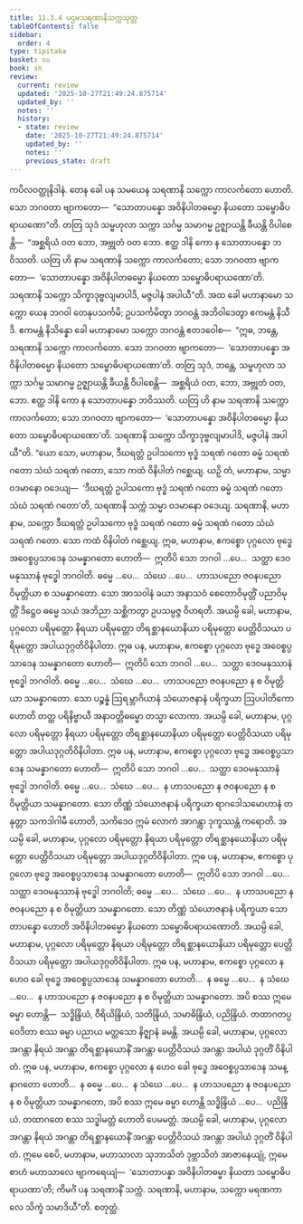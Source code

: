 ```yaml
---
title: 11.3.4 ပဌမသရဏာနိသက္ကသုတ္တ
tableOfContents: false
sidebar:
  order: 4
type: tipitaka
basket: su
book: sn
review:
  current: review
  updated: '2025-10-27T21:49:24.875714'
  updated_by: ''
  notes: ''
  history:
  - state: review
    date: '2025-10-27T21:49:24.875714'
    updated_by: ''
    notes: ''
    previous_state: draft
---
```



<ReviewStatus review={frontmatter.review} showDetails={true} />

<HypothesisAnnotation frontmatter={frontmatter} />

<DynamicBreadcrumb />

<Division number="1020" book="sn" e="ch" v="18" p="432">

<Paragraph number="1920" book="sn">
ကပိလဝတ္ထုနိဒါနံ. တေန ခေါ ပန သမယေန သရဏာနိ သက္ကော ကာလင်္ကတော ဟောတိ. သော ဘဂဝတာ ဗျာကတော—  “သောတာပန္နော အဝိနိပါတဓမ္မော နိယတော သမ္ဗောဓိပရာယဏော”တိ. တတြ သုဒံ သမ္ဗဟုလာ သက္ကာ သင်္ဂမ္မ သမာဂမ္မ ဥဇ္ဈာယန္တိ ခီယန္တိ ဝိပါစေန္တိ—  “အစ္ဆရိယံ ဝတ ဘော, အဗ္ဘုတံ ဝတ ဘော. ဧတ္ထ ဒါနိ ကော န သောတာပန္နော ဘဝိဿတိ. ယတြ ဟိ နာမ သရဏာနိ သက္ကော ကာလင်္ကတော; သော ဘဂဝတာ ဗျာကတော—  ‘သောတာပန္နော အဝိနိပါတဓမ္မော နိယတော သမ္ဗောဓိပရာယဏော’တိ. သရဏာနိ သက္ကော သိက္ခာဒုဗ္ဗလျမာပါဒိ, မဇ္ဇပါနံ အပါယီ”တိ.
</Paragraph>

<Paragraph number="1921" book="sn">
အထ ခေါ မဟာနာမော သက္ကော ယေန ဘဂဝါ တေနုပသင်္ကမိ; ဥပသင်္ကမိတွာ ဘဂဝန္တံ အဘိဝါဒေတွာ ဧကမန္တံ နိသီဒိ. ဧကမန္တံ နိသိန္နော ခေါ မဟာနာမော သက္ကော ဘဂဝန္တံ ဧတဒဝေါစ—  “ဣဓ, ဘန္တေ, သရဏာနိ သက္ကော ကာလင်္ကတော. သော ဘဂဝတာ ဗျာကတော—  ‘သောတာပန္နော အဝိနိပါတဓမ္မော နိယတော သမ္ဗောဓိပရာယဏော’တိ. တတြ သုဒံ, ဘန္တေ, သမ္ဗဟုလာ သက္ကာ သင်္ဂမ္မ သမာဂမ္မ ဥဇ္ဈာယန္တိ ခီယန္တိ ဝိပါစေန္တိ—  အစ္ဆရိယံ ဝတ, ဘော, အဗ္ဘုတံ ဝတ, ဘော. ဧတ္ထ ဒါနိ ကော န သောတာပန္နော ဘဝိဿတိ. ယတြ ဟိ နာမ သရဏာနိ သက္ကော ကာလင်္ကတော; သော ဘဂဝတာ ဗျာကတော—  ‘သောတာပန္နော အဝိနိပါတဓမ္မော နိယတော သမ္ဗောဓိပရာယဏော’တိ. သရဏာနိ သက္ကော သိက္ခာဒုဗ္ဗလျမာပါဒိ, မဇ္ဇပါနံ အပါယီ”တိ.
</Paragraph>

<Paragraph number="1922" book="sn">
“ယော သော, မဟာနာမ, ဒီဃရတ္တံ ဥပါသကော ဗုဒ္ဓံ သရဏံ ဂတော ဓမ္မံ သရဏံ ဂတော သံဃံ သရဏံ ဂတော, သော ကထံ ဝိနိပါတံ ဂစ္ဆေယျ. ယဉှိ တံ, မဟာနာမ, သမ္မာ ဝဒမာနော ဝဒေယျ—  ‘ဒီဃရတ္တံ ဥပါသကော ဗုဒ္ဓံ သရဏံ ဂတော ဓမ္မံ သရဏံ ဂတော သံဃံ သရဏံ ဂတော’တိ, သရဏာနိ သက္ကံ သမ္မာ ဝဒမာနော ဝဒေယျ. သရဏာနိ, မဟာနာမ, သက္ကော ဒီဃရတ္တံ ဥပါသကော ဗုဒ္ဓံ သရဏံ ဂတော ဓမ္မံ သရဏံ ဂတော သံဃံ သရဏံ ဂတော. သော ကထံ ဝိနိပါတံ ဂစ္ဆေယျ.
</Paragraph>

<Paragraph number="1923" book="sn">
ဣဓ, မဟာနာမ, ဧကစ္စော ပုဂ္ဂလော ဗုဒ္ဓေ အဝေစ္စပ္ပသာဒေန သမန္နာဂတော ဟောတိ—  ဣတိပိ သော ဘဂဝါ …ပေ…  သတ္ထာ ဒေဝမနုဿာနံ ဗုဒ္ဓေါ ဘဂဝါတိ. ဓမ္မေ …ပေ…  သံဃေ …ပေ…  ဟာသပညော ဇဝနပညော ဝိမုတ္တိယာ စ သမန္နာဂတော. သော အာသဝါနံ ခယာ အနာသဝံ စေတောဝိမုတ္တိံ ပညာဝိမုတ္တိံ ဒိဋ္ဌေဝ ဓမ္မေ သယံ အဘိညာ သစ္ဆိကတွာ ဥပသမ္ပဇ္ဇ ဝိဟရတိ. အယမ္ပိ ခေါ, မဟာနာမ, ပုဂ္ဂလော ပရိမုတ္တော နိရယာ ပရိမုတ္တော တိရစ္ဆာနယောနိယာ ပရိမုတ္တော ပေတ္တိဝိသယာ ပရိမုတ္တော အပါယဒုဂ္ဂတိဝိနိပါတာ.
</Paragraph>

<Paragraph number="1924" book="sn">
ဣဓ ပန, မဟာနာမ, ဧကစ္စော ပုဂ္ဂလော ဗုဒ္ဓေ အဝေစ္စပ္ပသာဒေန သမန္နာဂတော ဟောတိ—  ဣတိပိ သော ဘဂဝါ …ပေ…  သတ္ထာ ဒေဝမနုဿာနံ ဗုဒ္ဓေါ ဘဂဝါတိ. ဓမ္မေ …ပေ…  သံဃေ …ပေ…  ဟာသပညော ဇဝနပညော န စ ဝိမုတ္တိယာ သမန္နာဂတော. သော ပဉ္စန္နံ ဩရမ္ဘာဂိယာနံ သံယောဇနာနံ ပရိက္ခယာ ဩပပါတိကော ဟောတိ တတ္ထ ပရိနိဗ္ဗာယီ အနာဝတ္တိဓမ္မော တသ္မာ လောကာ. အယမ္ပိ ခေါ, မဟာနာမ, ပုဂ္ဂလော ပရိမုတ္တော နိရယာ ပရိမုတ္တော တိရစ္ဆာနယောနိယာ ပရိမုတ္တော ပေတ္တိဝိသယာ ပရိမုတ္တော အပါယဒုဂ္ဂတိဝိနိပါတာ.
</Paragraph>

<Paragraph number="1925" book="sn">
ဣဓ ပန, မဟာနာမ, ဧကစ္စော ပုဂ္ဂလော ဗုဒ္ဓေ အဝေစ္စပ္ပသာဒေန သမန္နာဂတော ဟောတိ—  ဣတိပိ သော ဘဂဝါ …ပေ…  သတ္ထာ ဒေဝမနုဿာနံ ဗုဒ္ဓေါ ဘဂဝါတိ. ဓမ္မေ …ပေ…  သံဃေ …ပေ…  န ဟာသပညော န ဇဝနပညော န စ ဝိမုတ္တိယာ သမန္နာဂတော. သော တိဏ္ဏံ သံယောဇနာနံ ပရိက္ခယာ ရာဂဒေါသမောဟာနံ တနုတ္တာ သကဒါဂါမီ ဟောတိ, သကိဒေဝ ဣမံ လောကံ အာဂန္တွာ ဒုက္ခဿန္တံ ကရောတိ. အယမ္ပိ ခေါ, မဟာနာမ, ပုဂ္ဂလော ပရိမုတ္တော နိရယာ ပရိမုတ္တော တိရစ္ဆာနယောနိယာ ပရိမုတ္တော ပေတ္တိဝိသယာ ပရိမုတ္တော အပါယဒုဂ္ဂတိဝိနိပါတာ.
</Paragraph>

<Paragraph number="1926" book="sn">
ဣဓ ပန, မဟာနာမ, ဧကစ္စော ပုဂ္ဂလော ဗုဒ္ဓေ အဝေစ္စပ္ပသာဒေန သမန္နာဂတော ဟောတိ—  ဣတိပိ သော ဘဂဝါ …ပေ…  သတ္ထာ ဒေဝမနုဿာနံ ဗုဒ္ဓေါ ဘဂဝါတိ; ဓမ္မေ …ပေ…  သံဃေ …ပေ…  န ဟာသပညော န ဇဝနပညော န စ ဝိမုတ္တိယာ သမန္နာဂတော. သော တိဏ္ဏံ သံယောဇနာနံ ပရိက္ခယာ သောတာပန္နော ဟောတိ အဝိနိပါတဓမ္မော နိယတော သမ္ဗောဓိပရာယဏောတိ. အယမ္ပိ ခေါ, မဟာနာမ, ပုဂ္ဂလော ပရိမုတ္တော နိရယာ ပရိမုတ္တော တိရစ္ဆာနယောနိယာ ပရိမုတ္တော ပေတ္တိဝိသယာ ပရိမုတ္တော အပါယဒုဂ္ဂတိဝိနိပါတာ.
</Paragraph>

<Paragraph number="1927" book="sn">
ဣဓ ပန, မဟာနာမ, ဧကစ္စော ပုဂ္ဂလော န ဟေဝ ခေါ ဗုဒ္ဓေ အဝေစ္စပ္ပသာဒေန သမန္နာဂတော ဟောတိ…  န ဓမ္မေ …ပေ…  န သံဃေ …ပေ…  န ဟာသပညော န ဇဝနပညော န စ ဝိမုတ္တိယာ သမန္နာဂတော. အပိ စဿ ဣမေ ဓမ္မာ ဟောန္တိ—  သဒ္ဓိန္ဒြိယံ, ဝီရိယိန္ဒြိယံ, သတိန္ဒြိယံ, သမာဓိန္ဒြိယံ, ပညိန္ဒြိယံ. တထာဂတပ္ပဝေဒိတာ စဿ ဓမ္မာ ပညာယ မတ္တသော နိဇ္ဈာနံ ခမန္တိ. အယမ္ပိ ခေါ, မဟာနာမ, ပုဂ္ဂလော အဂန္တာ နိရယံ အဂန္တာ တိရစ္ဆာနယောနိံ အဂန္တာ ပေတ္တိဝိသယံ အဂန္တာ အပါယံ ဒုဂ္ဂတိံ ဝိနိပါတံ.
</Paragraph>

<Paragraph number="1928" book="sn">
ဣဓ ပန, မဟာနာမ, ဧကစ္စော ပုဂ္ဂလော န ဟေဝ ခေါ ဗုဒ္ဓေ အဝေစ္စပ္ပသာဒေန သမန္နာဂတော ဟောတိ…  န ဓမ္မေ …ပေ…  န သံဃေ …ပေ…  န ဟာသပညော န ဇဝနပညော န စ ဝိမုတ္တိယာ သမန္နာဂတော, အပိ စဿ ဣမေ ဓမ္မာ ဟောန္တိ သဒ္ဓိန္ဒြိယံ …ပေ…  ပညိန္ဒြိယံ. တထာဂတေ စဿ သဒ္ဓါမတ္တံ ဟောတိ ပေမမတ္တံ. အယမ္ပိ ခေါ, မဟာနာမ, ပုဂ္ဂလော အဂန္တာ နိရယံ အဂန္တာ တိရစ္ဆာနယောနိံ အဂန္တာ ပေတ္တိဝိသယံ အဂန္တာ အပါယံ ဒုဂ္ဂတိံ ဝိနိပါတံ. ဣမေ စေပိ, မဟာနာမ, မဟာသာလာ သုဘာသိတံ ဒုဗ္ဘာသိတံ အာဇာနေယျုံ, ဣမေ စာဟံ မဟာသာလေ ဗျာကရေယျံ—  ‘သောတာပန္နာ အဝိနိပါတဓမ္မာ နိယတာ သမ္ဗောဓိပရာယဏာ’တိ; ကိမင်္ဂံ ပန သရဏာနိံ သက္ကံ. သရဏာနိ, မဟာနာမ, သက္ကော မရဏကာလေ သိက္ခံ သမာဒိယီ”တိ.

</Paragraph>
</Division>

<Paragraph number="1929" type="center" book="sn">
စတုတ္ထံ.
</Paragraph>